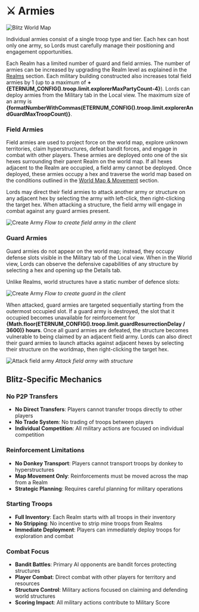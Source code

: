 
# ⚔️ Armies

<img src="/images/covers/06.png" alt="Blitz World Map" className="w-full rounded-lg my-6" />

Individual armies consist of a single troop type and tier. Each hex can host only one army, so Lords must carefully manage their positioning and
engagement opportunities.

Each Realm has a limited number of guard and field armies. The number of armies can be increased by upgrading
the Realm level as explained in the [Realms](/blitz/realms/realm) section.
Each military building constructed also increases total field armies by 1 (up to a maximum of
**+{ETERNUM_CONFIG().troop.limit.explorerMaxPartyCount-4}**). Lords can deploy armies from the Military tab in the Local
view. The maximum size of an army is
**{formatNumberWithCommas(ETERNUM_CONFIG().troop.limit.explorerAndGuardMaxTroopCount)}**.

### Field Armies

Field armies are used to project force on the world map, explore unknown territories, claim hyperstructures, defeat bandit forces, and engage in combat with other players. These armies are deployed onto one of the six hexes surrounding their parent Realm on the world map. If all hexes adjacent to the Realm are occupied, a field army cannot be deployed. Once deployed, these armies occupy a hex and traverse the world map based on the conditions outlined in the [World Map & Movement](/blitz/worldmap-movement/movement) section.

Lords may direct their field armies to attack another army or structure on any adjacent hex by selecting the army with
left-click, then right-clicking the target hex. When attacking a structure, the field army will engage in combat against
any guard armies present.

<div style={{ display: "flex", flexDirection: "column", alignItems: "center" }}>
  <img src="/gifs/create-explorer.gif" alt="Create Army" />
  <em>Flow to create field army in the client</em>
</div>

### Guard Armies

Guard armies do not appear on the world map; instead, they occupy defense slots visible in the Military tab of the Local
view. When in the World view, Lords can observe the defensive capabilities of any structure by selecting a hex and
opening up the Details tab.

Unlike Realms, world structures have a static number of defence slots:

<WorldStructureDefenseSlotsTable />

<div style={{ display: "flex", flexDirection: "column", alignItems: "center" }}>
  <img src="/gifs/create-guard.gif" alt="Create Army" />
  <em>Flow to create guard in the client</em>
</div>

When attacked, guard armies are targeted sequentially starting from the outermost occupied slot. If a guard army is
destroyed, the slot that it occupied becomes unavailable for reinforcement for
**{Math.floor(ETERNUM_CONFIG().troop.limit.guardResurrectionDelay / 3600)} hours**. Once all guard armies are defeated,
the structure becomes vulnerable to being claimed by an adjacent field army. Lords can also direct their guard armies to launch attacks against adjacent hexes by selecting their
structure on the worldmap, then right-clicking the target hex.

<div style={{ display: "flex", flexDirection: "column", alignItems: "center" }}>
  <img src="/gifs/attack-from-structure.gif" alt="Attack field army" />
  <em>Attack field army with structure</em>
</div>

## Blitz-Specific Mechanics

### No P2P Transfers
- **No Direct Transfers**: Players cannot transfer troops directly to other players
- **No Trade System**: No trading of troops between players
- **Individual Competition**: All military actions are focused on individual competition

### Reinforcement Limitations
- **No Donkey Transport**: Players cannot transport troops by donkey to hyperstructures
- **Map Movement Only**: Reinforcements must be moved across the map from a Realm
- **Strategic Planning**: Requires careful planning for military operations

### Starting Troops
- **Full Inventory**: Each Realm starts with all troops in their inventory
- **No Stripping**: No incentive to strip mine troops from Realms
- **Immediate Deployment**: Players can immediately deploy troops for exploration and combat

### Combat Focus
- **Bandit Battles**: Primary AI opponents are bandit forces protecting structures
- **Player Combat**: Direct combat with other players for territory and resources
- **Structure Control**: Military actions focused on claiming and defending world structures
- **Scoring Impact**: All military actions contribute to Military Score

